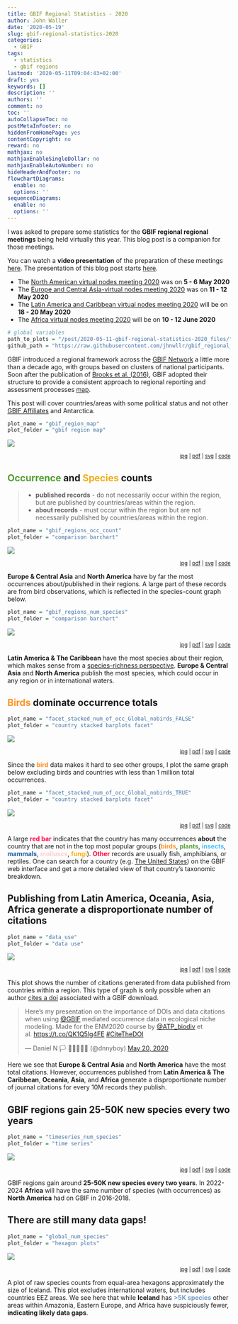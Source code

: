 ```yaml
---
title: GBIF Regional Statistics - 2020
author: John Waller
date: '2020-05-19'
slug: gbif-regional-statistics-2020
categories:
  - GBIF
tags:
  - statistics
  - gbif regions
lastmod: '2020-05-11T09:04:43+02:00'
draft: yes
keywords: []
description: ''
authors: ''
comment: no
toc: ''
autoCollapseToc: no
postMetaInFooter: no
hiddenFromHomePage: yes
contentCopyright: no
reward: no
mathjax: no
mathjaxEnableSingleDollar: no
mathjaxEnableAutoNumber: no
hideHeaderAndFooter: no
flowchartDiagrams:
  enable: no
  options: ''
sequenceDiagrams:
  enable: no
  options: ''
---
```


I was asked to prepare some statistics for the **GBIF regional regional meetings** being held virtually this year. This blog post is a companion for those meetings.  

You can watch a **video presentation** of the preparation of these meetings [here](https://vimeo.com/413657346). The presentation of this blog post starts [here](https://vimeo.com/413657346#t=23m39s).

* The [North American virtual nodes meeting 2020](
https://www.gbif.org/event/5iluOArQeYT29U402zDrwi/north-american-virtual-nodes-meeting-2020) was on **5 - 6 May 2020**
* The [Europe and Central Asia-virtual nodes meeting 2020](https://www.gbif.org/event/513CFo2fc5hhww0ci9NF5z/europe-and-central-asia-virtual-nodes-meeting-2020) was on **11 - 12 May 2020**
* The [Latin America and Caribbean virtual nodes meeting 2020](https://www.gbif.org/event/3CRkTIGOTe3qfVr3FUvjJF/latin-america-and-caribbean-virtual-nodes-meeting-2020) will be on **18 - 20 May 2020**
* The [Africa virtual nodes meeting 2020](https://www.gbif.org/event/2YqTOjAAVFLwlnGZLrujYW/africa-virtual-nodes-meeting-2020) will be on **10 - 12 June 2020**

```R
# global variables 
path_to_plots = "/post/2020-05-11-gbif-regional-statistics-2020_files/"
github_path = "https://raw.githubusercontent.com/jhnwllr/gbif_regional_statistics/master/plots/"
```

GBIF introduced a regional framework across the [GBIF Network](https://www.gbif.org/the-gbif-network) a little more than a decade ago, with groups based on clusters of national participants. Soon after the publication of [Brooks et al. (2016)](https://www.nature.com/articles/sdata20167), GBIF adopted their structure to provide a consistent approach to regional reporting and assessment processes [map](https://www.nature.com/articles/sdata20167/figures/1).

This post will cover countries/areas with some political status and not other [GBIF Affiliates]( https://www.gbif.org/the-gbif-network/gbif-affiliates) and Antarctica.

<!--more-->

```R
plot_name = "gbif_region_map"
plot_folder = "gbif region map"
```

![](`r path_to_plots`/`r plot_name`.svg)

<div style="text-align:right;"><sub>
[jpg](`r github_path`/gbif region map/jpg/`r plot_name`.jpg) | 
[pdf](`r github_path`/gbif region map/pdf/`r plot_name`.pdf) | 
[svg](`r github_path`/gbif region map/svg/`r plot_name`.svg) | 
[code](https://github.com/jhnwllr/gbif_regional_statistics)
</div>

 

## <span style="color:#509E2F"><b>Occurrence</b></span> and <span style="color:#F1AD16"><b>Species</b></span> counts

> * **published records** - do not necessarily occur within the region, but are published by  countries/areas within the region. 
* **about records** - must occur within the region but are not necessarily published by countries/areas within the region.  


```R
plot_name = "gbif_regions_occ_count"
plot_folder = "comparison barchart"
```

![](`r path_to_plots`/`r plot_name`.svg)

<div style="text-align:right;"><sub>
[jpg](`r github_path`/`r plot_folder`/jpg/`r plot_name`.jpg) | 
[pdf](`r github_path`/`r plot_folder`/pdf/`r plot_name`.pdf) | 
[svg](`r github_path`/`r plot_folder`/svg/`r plot_name`.svg) | 
[code](https://github.com/jhnwllr/gbif_regional_statistics)
</div>

**Europe & Central Asia** and **North America** have by far the most occurrences about/published in their regions. A large part of these records are from bird observations, which is reflected in the species-count graph below.  


```R
plot_name = "gbif_regions_num_species"
plot_folder = "comparison barchart"
```

![](`r path_to_plots`/`r plot_name`.svg)

<div style="text-align:right;"><sub>
[jpg](`r github_path`/`r plot_folder`/jpg/`r plot_name`.jpg) | 
[pdf](`r github_path`/`r plot_folder`/pdf/`r plot_name`.pdf) | 
[svg](`r github_path`/`r plot_folder`/svg/`r plot_name`.svg) | 
[code](https://github.com/jhnwllr/gbif_regional_statistics)
</div>

**Latin America & The Caribbean** have the most species about their region, which makes sense from a [species-richness perspective](https://explorer.naturemap.earth/map). **Europe & Central Asia** and **North America** publish the most species, which could occur in any region or in international waters.   

## <span style="color:#FF9326"><b>Birds</b></span> dominate occurrence totals

```R
plot_name = "facet_stacked_num_of_occ_Global_nobirds_FALSE"
plot_folder = "country stacked barplots facet"
```

![](`r path_to_plots`/`r plot_name`.svg)

<div style="text-align:right;"><sub>
[jpg](`r github_path`/`r plot_folder`/jpg/`r plot_name`.jpg) | 
[pdf](`r github_path`/`r plot_folder`/pdf/`r plot_name`.pdf) | 
[svg](`r github_path`/`r plot_folder`/svg/`r plot_name`.svg) | 
[code](https://github.com/jhnwllr/gbif_regional_statistics)
</div>

Since the <span style="color:#FF9326"><b>bird</b></span> data makes it hard to see other groups, I plot the same graph below excluding birds and countries with less than 1 million total occurrences. 

```R
plot_name = "facet_stacked_num_of_occ_Global_nobirds_TRUE"
plot_folder = "country stacked barplots facet"
```

![](`r path_to_plots`/`r plot_name`.svg)

<div style="text-align:right;"><sub>
[jpg](`r github_path`/`r plot_folder`/jpg/`r plot_name`.jpg) | 
[pdf](`r github_path`/`r plot_folder`/pdf/`r plot_name`.pdf) | 
[svg](`r github_path`/`r plot_folder`/svg/`r plot_name`.svg) | 
[code](https://github.com/jhnwllr/gbif_regional_statistics)
</div>

A large <span style="color:#FF0040"><b>red bar</b></span> indicates that the country has many occurrences **about** the country that are not in the top most popular groups (<span style="color:#FF9326"><b>birds</b></span>, <span style="color:#509E2F"><b>plants</b></span>, <span style="color:#40BFFF"><b>insects</b></span>, <span style="color:#175CA1"><b>mammals</b></span>, <span style="color:#FFCCCC"><b>molluscs</b></span>, <span style="color:#FDAF02"><b>fungi</b></span>). <span style="color:#FF0040"><b>Other</b></span> records are usually fish, amphibians, or reptiles. One can search for a country (e.g. [The United States](https://www.gbif.org/occurrence/taxonomy?country=US)) on the GBIF web interface and get a more detailed view of that country's taxonomic breakdown.   

## Publishing from Latin America, Oceania, Asia, Africa generate a disproportionate number of citations

```R
plot_name = "data_use"
plot_folder = "data use"
```

![](`r path_to_plots`/`r plot_name`.svg)

<div style="text-align:right;"><sub>
[jpg](`r github_path`/`r plot_folder`/jpg/`r plot_name`.jpg) | 
[pdf](`r github_path`/`r plot_folder`/pdf/`r plot_name`.pdf) | 
[svg](`r github_path`/`r plot_folder`/svg/`r plot_name`.svg) | 
[code](https://github.com/jhnwllr/gbif_regional_statistics)
</div>

This plot shows the number of citations generated from data published from countries within a region. This type of graph is only possible when an author [cites a doi](https://www.gbif.org/literature-tracking) associated with a GBIF download.  

<blockquote class="twitter-tweet"><p lang="en" dir="ltr">Here’s my presentation on the importance of DOIs and data citations when using <a href="https://twitter.com/GBIF?ref_src=twsrc%5Etfw">@GBIF</a> mediated occurrence data in ecological niche modeling. Made for the ENM2020 course by <a href="https://twitter.com/ATP_biodiv?ref_src=twsrc%5Etfw">@ATP_biodiv</a> et al. <a href="https://t.co/QK1Q5lg4FE">https://t.co/QK1Q5lg4FE</a> <a href="https://twitter.com/hashtag/CiteTheDOI?src=hash&amp;ref_src=twsrc%5Etfw">#CiteTheDOI</a></p>&mdash; Daniel N 🏳️
🌈🇪🇺🇩🇰 (@dnnyboy) <a href="https://twitter.com/dnnyboy/status/1263002092425314305?ref_src=twsrc%5Etfw">May 20, 2020</a></blockquote> <script async src="https://platform.twitter.com/widgets.js" charset="utf-8"></script>

Here we see that **Europe & Central Asia** and **North America** have the most total citations. However, occurrences published from **Latin America & The Caribbean**, **Oceania**, **Asia**, and **Africa** generate a disproportionate number of journal citations for every 10M records they publish. 

## GBIF regions gain 25-50K new species every two years

```R
plot_name = "timeseries_num_species"
plot_folder = "time series"
```

![](`r path_to_plots`/`r plot_name`.svg)

<div style="text-align:right;"><sub>
[jpg](`r github_path`/`r plot_folder`/jpg/`r plot_name`.jpg) | 
[pdf](`r github_path`/`r plot_folder`/pdf/`r plot_name`.pdf) | 
[svg](`r github_path`/`r plot_folder`/svg/`r plot_name`.svg) | 
[code](https://github.com/jhnwllr/gbif_regional_statistics)
</div>

GBIF regions gain around **25-50K new species every two years**. In 2022-2024 **Africa** will have the same number of species (with occurrences) as **North America** had on GBIF in 2016-2018. 

## There are still many data gaps!

```R
plot_name = "global_num_species"
plot_folder = "hexagon plots"
```

![](`r path_to_plots`/`r plot_name`.svg)

<div style="text-align:right;"><sub>
[jpg](`r github_path`/`r plot_folder`/jpg/`r plot_name`.jpg) | 
[pdf](`r github_path`/`r plot_folder`/pdf/`r plot_name`.pdf) | 
[svg](`r github_path`/`r plot_folder`/svg/`r plot_name`.svg) | 
[code](https://github.com/jhnwllr/gbif_regional_statistics)
</div>

A plot of raw species counts from equal-area hexagons approximately the size of Iceland. This plot excludes international waters, but includes countries EEZ areas. We see here that while **Iceland** has <span style="color:#749DC7"><b>>5K species</b></span> other areas within Amazonia, Eastern Europe, and Africa have suspiciously fewer, **indicating likely data gaps**.